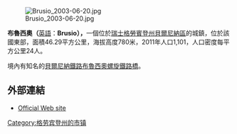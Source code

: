[[Image:Brusio_2003-06-20.jpg|right]]

'''布魯西奧（'''[[英语|英語]]：'''Brusio），'''一個位於[[瑞士|瑞士]][[格勞賓登州|格勞賓登州]][[貝爾尼納|貝爾尼納區]]的城鎮，位於該國東部，面積46.29平方公里，海拔高度780米，2011年人口1,101，人口密度每平方公里24人。

境內有知名的[[貝爾尼納鐵路|貝爾尼納鐵路]][[布魯西奧螺旋鐵路橋|布魯西奧螺旋鐵路橋]]。

==外部連結==
*[http://www.brusio.ch Official Web site] {{Wayback|url=http://www.brusio.ch/ |date=20210121194422 }}

{{Switzerland-geo-stub}}
[[Category:格劳宾登州的市镇|Category:格劳宾登州的市镇]]